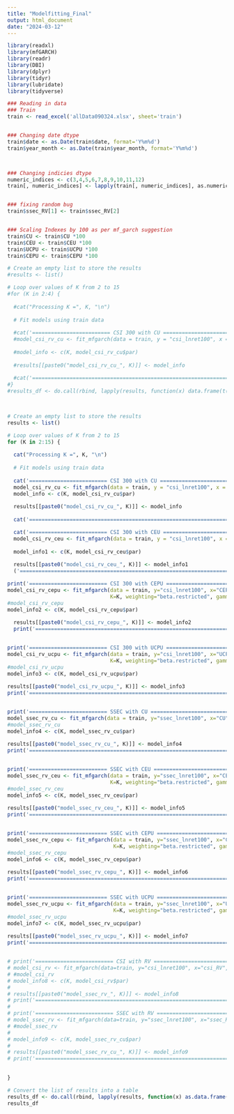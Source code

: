 ```yaml
---
title: "Modelfitting_Final"
output: html_document
date: "2024-03-12"
---
```


```r
library(readxl)
library(mfGARCH)
library(readr)
library(DBI)
library(dplyr)
library(tidyr)
library(lubridate)
library(tidyverse)
```


```r
### Reading in data
### Train
train <- read_excel('allData090324.xlsx', sheet='train') 


### Changing date dtype
train$date <- as.Date(train$date, format='Y%m%d') 
train$year_month <- as.Date(train$year_month, format='Y%m%d') 



### Changing indicies dtype
numeric_indices <- c(3,4,5,6,7,8,9,10,11,12)
train[, numeric_indices] <- lapply(train[, numeric_indices], as.numeric)


### fixing random bug 
train$ssec_RV[1] <- train$ssec_RV[2]


### Scaling Indexes by 100 as per mf_garch suggestion
train$CU <- train$CU *100
train$CEU <- train$CEU *100
train$UCPU <- train$UCPU *100
train$CEPU <- train$CEPU *100
```

```r
# Create an empty list to store the results
#results <- list()

# Loop over values of K from 2 to 15
#for (K in 2:4) {
  
  #cat("Processing K =", K, "\n")
  
  # Fit models using train data
  
  #cat('========================= CSI 300 with CU =========================')
  #model_csi_rv_cu <- fit_mfgarch(data = train, y = "csi_lnret100", x = "CU", low.freq = "year_month", K = K, weighting = "beta.restricted", gamma = TRUE, x.two = "csi_RV", K.two = K, low.freq.two = 'year_month')
  
  #model_info <- c(K, model_csi_rv_cu$par)
    
  #results[[paste0("model_csi_rv_cu_", K)]] <- model_info
  
  #cat('===================================================================\n\n')
#}
#results_df <- do.call(rbind, lapply(results, function(x) data.frame(t(x))))

  
```

```r
# Create an empty list to store the results
results <- list()

# Loop over values of K from 2 to 15
for (K in 2:15) {
  
  cat("Processing K =", K, "\n")
  
  # Fit models using train data
  
  cat('========================= CSI 300 with CU =========================')
  model_csi_rv_cu <- fit_mfgarch(data = train, y = "csi_lnret100", x = "CU", low.freq = "year_month", K = K, weighting = "beta.restricted", gamma = TRUE, x.two = "csi_RV", K.two = K, low.freq.two = 'year_month')
  model_info <- c(K, model_csi_rv_cu$par)
    
  results[[paste0("model_csi_rv_cu_", K)]] <- model_info
  
  cat('===================================================================\n\n')

  cat('========================= CSI 300 with CEU =========================')
  model_csi_rv_ceu <- fit_mfgarch(data = train, y = "csi_lnret100", x = "CEU", low.freq = "year_month", K = K, weighting = "beta.restricted", gamma = TRUE, x.two = "csi_RV", K.two = K, low.freq.two = 'year_month')
  
  model_info1 <- c(K, model_csi_rv_ceu$par)
    
  results[[paste0("model_csi_rv_ceu_", K)]] <- model_info1
  ('====================================================================')

print('========================= CSI 300 with CEPU =========================')
model_csi_rv_cepu <- fit_mfgarch(data = train, y="csi_lnret100", x="CEPU", low.freq ="year_month", 
                                 K=K, weighting="beta.restricted", gamma=TRUE, x.two="csi_RV", K.two=K, low.freq.two = 'year_month')
#model_csi_rv_cepu
model_info2 <- c(K, model_csi_rv_cepu$par)
    
  results[[paste0("model_csi_rv_cepu_", K)]] <- model_info2
  print('=====================================================================')


print('========================= CSI 300 with UCPU =========================')
model_csi_rv_ucpu <- fit_mfgarch(data = train, y="csi_lnret100", x="UCPU", low.freq ="year_month", 
                                 K=K, weighting="beta.restricted", gamma=TRUE, x.two="csi_RV", K.two=K, low.freq.two = 'year_month')
#model_csi_rv_ucpu
model_info3 <- c(K, model_csi_rv_ucpu$par)
    
results[[paste0("model_csi_rv_ucpu_", K)]] <- model_info3
print('====================================================================')


print('========================= SSEC with CU =========================')
model_ssec_rv_cu <- fit_mfgarch(data = train, y="ssec_lnret100", x="CU", low.freq ="year_month", K=2, weighting="beta.restricted", gamma=TRUE, x.two="ssec_RV", K.two=2, low.freq.two = 'year_month')
#model_ssec_rv_cu
model_info4 <- c(K, model_ssec_rv_cu$par)
    
results[[paste0("model_ssec_rv_cu_", K)]] <- model_info4
print('================================================================')


print('========================= SSEC with CEU =========================')
model_ssec_rv_ceu <- fit_mfgarch(data = train, y="ssec_lnret100", x="CEU", low.freq ="year_month", 
                                 K=K, weighting="beta.restricted", gamma=TRUE, x.two="ssec_RV", K.two=K, low.freq.two = 'year_month')
#model_ssec_rv_ceu
model_info5 <- c(K, model_ssec_rv_ceu$par)
    
results[[paste0("model_ssec_rv_ceu_", K)]] <- model_info5
print('=================================================================')


print('========================= SSEC with CEPU =========================')
model_ssec_rv_cepu <- fit_mfgarch(data = train, y="ssec_lnret100", x="CEPU", low.freq ="year_month", 
                                  K=K, weighting="beta.restricted", gamma=TRUE, x.two="ssec_RV", K.two=K, low.freq.two = 'year_month')
#model_ssec_rv_cepu
model_info6 <- c(K, model_ssec_rv_cepu$par)
    
results[[paste0("model_ssec_rv_cepu_", K)]] <- model_info6
print('==================================================================')


print('========================= SSEC with UCPU =========================')
model_ssec_rv_ucpu <- fit_mfgarch(data = train, y="ssec_lnret100", x="UCPU", low.freq ="year_month", 
                                  K=K, weighting="beta.restricted", gamma=TRUE, x.two="ssec_RV", K.two=K, low.freq.two = 'year_month')
#model_ssec_rv_ucpu
model_info7 <- c(K, model_ssec_rv_ucpu$par)
    
results[[paste0("model_ssec_rv_ucpu_", K)]] <- model_info7
print('=================================================================')


# print('========================= CSI with RV =========================')
# model_csi_rv <- fit_mfgarch(data=train, y="csi_lnret100", x="csi_RV", low.freq = "year_month", weighting = "beta.restricted", gamma=TRUE, K=K)
# #model_csi_rv
# model_info8 <- c(K, model_csi_rv$par)
#     
# results[[paste0("model_ssec_rv_", K)]] <- model_info8
# print('=================================================================')
# 
# print('========================= SSEC with RV =========================')
# model_ssec_rv <- fit_mfgarch(data=train, y="ssec_lnret100", x="ssec_RV", low.freq = "year_month", weighting = "beta.restricted", gamma=TRUE, K=K)
# #model_ssec_rv
# 
# model_info9 <- c(K, model_ssec_rv_cu$par)
#     
# results[[paste0("model_ssec_rv_cu_", K)]] <- model_info9
# print('=================================================================')

  
}

# Convert the list of results into a table
results_df <- do.call(rbind, lapply(results, function(x) as.data.frame(t(x))))
results_df
```


